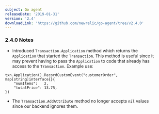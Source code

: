 ```yaml
---
subject: Go agent
releaseDate: '2019-01-31'
version: '2.4'
downloadLink: 'https://github.com/newrelic/go-agent/tree/v2.4.0'
---
```


### 2.4.0 Notes

* Introduced `Transaction.Application` method which returns the `Application` that started the `Transaction`. This method is useful since it may prevent having to pass the `Application` to code that already has access to the `Transaction`. Example use:

```
txn.Application().RecordCustomEvent("customerOrder", map[string]interface{}{
    "numItems":   2,
    "totalPrice": 13.75,
})
```

* The `Transaction.AddAttribute` method no longer accepts `nil` values since our backend ignores them.

